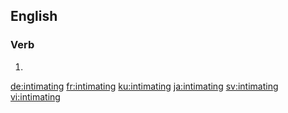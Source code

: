 ==English==

===Verb===
{{head|en|present participle}}

# {{present participle of|intimate|lang=en}}

[[de:intimating]]
[[fr:intimating]]
[[ku:intimating]]
[[ja:intimating]]
[[sv:intimating]]
[[vi:intimating]]
